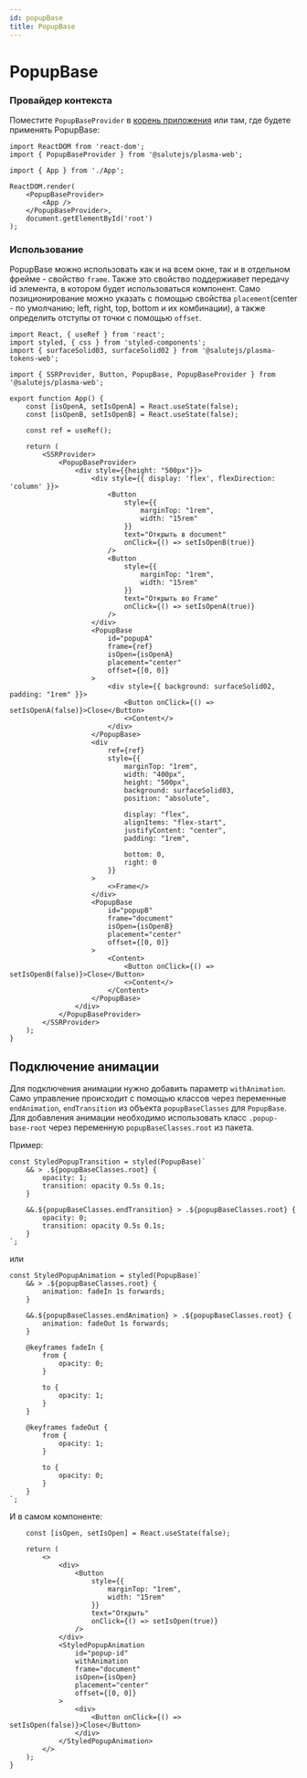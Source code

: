 ```yaml
---
id: popupBase
title: PopupBase
---
```



# PopupBase
<Description name="PopupBase" />
<PropsTable name="PopupBase" />
<StorybookLink name="PopupBase" />

### Провайдер контекста

Поместите `PopupBaseProvider` в [корень приложения](../../#корень-приложения) или там, где будете применять PopupBase:

```tsx title="index.ts"
import ReactDOM from 'react-dom';
import { PopupBaseProvider } from '@salutejs/plasma-web';

import { App } from './App';

ReactDOM.render(
    <PopupBaseProvider>
        <App />
    </PopupBaseProvider>,
    document.getElementById('root')
);
```

### Использование

PopupBase можно использовать как и на всем окне, так и в отдельном фрейме - свойство `frame`.
Также это свойство поддержиавет передачу id элемента, в котором будет использоваться компонент.
Само позиционирование можно указать с помощью свойства `placement`(center - по умолчанию; left, right, top, bottom и их комбинации),
 а также определить отступы от точки с помощью `offset`.

```tsx live
import React, { useRef } from 'react';
import styled, { css } from 'styled-components';
import { surfaceSolid03, surfaceSolid02 } from '@salutejs/plasma-tokens-web';

import { SSRProvider, Button, PopupBase, PopupBaseProvider } from  '@salutejs/plasma-web';

export function App() {
    const [isOpenA, setIsOpenA] = React.useState(false);
    const [isOpenB, setIsOpenB] = React.useState(false);

    const ref = useRef();

    return (
        <SSRProvider>
            <PopupBaseProvider>
                <div style={{height: "500px"}}>
                    <div style={{ display: 'flex', flexDirection: 'column' }}>
                        <Button 
                            style={{
                                marginTop: "1rem",
                                width: "15rem"
                            }} 
                            text="Открыть в document" 
                            onClick={() => setIsOpenB(true)} 
                        />
                        <Button 
                            style={{
                                marginTop: "1rem",
                                width: "15rem"
                            }} 
                            text="Открыть во Frame" 
                            onClick={() => setIsOpenA(true)} 
                        />
                    </div>
                    <PopupBase
                        id="popupA"
                        frame={ref}
                        isOpen={isOpenA}
                        placement="center"
                        offset={[0, 0]}
                    >
                        <div style={{ background: surfaceSolid02, padding: "1rem" }}>
                            <Button onClick={() => setIsOpenA(false)}>Close</Button>
                            <>Content</>
                        </div>
                    </PopupBase>
                    <div 
                        ref={ref} 
                        style={{
                            marginTop: "1rem",
                            width: "400px",
                            height: "500px",
                            background: surfaceSolid03,
                            position: "absolute",

                            display: "flex",
                            alignItems: "flex-start",
                            justifyContent: "center",
                            padding: "1rem",

                            bottom: 0,
                            right: 0
                        }}
                    >
                        <>Frame</>
                    </div>
                    <PopupBase
                        id="popupB"
                        frame="document"
                        isOpen={isOpenB}
                        placement="center"
                        offset={[0, 0]}
                    >
                        <Content>
                            <Button onClick={() => setIsOpenB(false)}>Close</Button>
                            <>Content</>
                        </Content>
                    </PopupBase>
                </div>
            </PopupBaseProvider>
        </SSRProvider>
    );
}
```

## Подключение анимации

Для подключения анимации нужно добавить параметр `withAnimation`.
Само управление происходит с помощью классов через переменные `endAnimation`, `endTransition` из объекта `popupBaseClasses` для `PopupBase`.
Для добавления анимации необходимо использовать класс `.popup-base-root` через переменную `popupBaseClasses.root` из пакета.

Пример:

```tsx
const StyledPopupTransition = styled(PopupBase)`
    && > .${popupBaseClasses.root} {
        opacity: 1;
        transition: opacity 0.5s 0.1s;
    }

    &&.${popupBaseClasses.endTransition} > .${popupBaseClasses.root} {
        opacity: 0;
        transition: opacity 0.5s 0.1s;
    }
`;
```

или

```tsx
const StyledPopupAnimation = styled(PopupBase)`
    && > .${popupBaseClasses.root} {
        animation: fadeIn 1s forwards;
    }

    &&.${popupBaseClasses.endAnimation} > .${popupBaseClasses.root} {
        animation: fadeOut 1s forwards;
    }

    @keyframes fadeIn {
        from {
            opacity: 0;
        }

        to {
            opacity: 1;
        }
    }

    @keyframes fadeOut {
        from {
            opacity: 1;
        }

        to {
            opacity: 0;
        }
    }
`;
```

И в самом компоненте:

```tsx
    const [isOpen, setIsOpen] = React.useState(false);

    return (
        <>
            <div>
                <Button 
                    style={{
                        marginTop: "1rem",
                        width: "15rem"
                    }} 
                    text="Открыть" 
                    onClick={() => setIsOpen(true)} 
                />
            </div>
            <StyledPopupAnimation
                id="popup-id"
                withAnimation
                frame="document"
                isOpen={isOpen}
                placement="center"
                offset={[0, 0]}
            >
                <div>
                    <Button onClick={() => setIsOpen(false)}>Close</Button>
                </div>
            </StyledPopupAnimation>
        </>
    );
}
```
